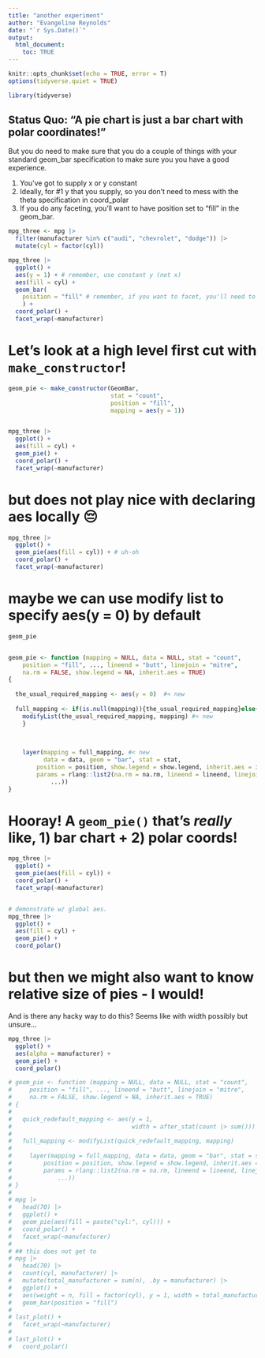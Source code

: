 ```yaml
---
title: "another experiment"
author: "Evangeline Reynolds"
date: "`r Sys.Date()`"
output: 
  html_document:
    toc: TRUE
---
```


```r
knitr::opts_chunk$set(echo = TRUE, error = T)
options(tidyverse.quiet = TRUE)
```







```r
library(tidyverse)

```

## Status Quo:  "A pie chart is just a bar chart with polar coordinates!" 

But you do need to make sure that you do a couple of things with your standard geom_bar specification to make sure you you have a good experience.   

1. You've got to supply x or y constant
2. Ideally, for #1 y that you supply, so you don't need to mess with the theta specification in coord_polar
3. If you do any faceting, you'll want to have position set to "fill" in the geom_bar.

```r
mpg_three <- mpg |> 
  filter(manufacturer %in% c("audi", "chevrolet", "dodge")) |>
  mutate(cyl = factor(cyl))

mpg_three |>
  ggplot() + 
  aes(y = 1) + # remember, use constant y (not x)
  aes(fill = cyl) + 
  geom_bar(
    position = "fill" # remember, if you want to facet, you'll need to reset this argument so your pies are all complete
    ) + 
  coord_polar() + 
  facet_wrap(~manufacturer)
```

# Let's look at a high level first cut with `make_constructor`!

```r
geom_pie <- make_constructor(GeomBar, 
                             stat = "count", 
                             position = "fill", 
                             mapping = aes(y = 1))


mpg_three |>
  ggplot() + 
  aes(fill = cyl) + 
  geom_pie() + 
  coord_polar() + 
  facet_wrap(~manufacturer)
```

# but does not play nice with declaring aes locally 😔

```r
mpg_three |>
  ggplot() + 
  geom_pie(aes(fill = cyl)) + # uh-oh
  coord_polar() + 
  facet_wrap(~manufacturer)
```

#  maybe we can use modify list to specify aes(y = 0) by default

```r
geom_pie


geom_pie <- function (mapping = NULL, data = NULL, stat = "count", 
    position = "fill", ..., lineend = "butt", linejoin = "mitre", 
    na.rm = FALSE, show.legend = NA, inherit.aes = TRUE) 
{
  
  the_usual_required_mapping <- aes(y = 0)  #< new
  
  full_mapping <- if(is.null(mapping)){the_usual_required_mapping}else{
    modifyList(the_usual_required_mapping, mapping) #< new
    }
    

  
    layer(mapping = full_mapping, #< new
          data = data, geom = "bar", stat = stat, 
        position = position, show.legend = show.legend, inherit.aes = inherit.aes, 
        params = rlang::list2(na.rm = na.rm, lineend = lineend, linejoin = linejoin, 
            ...))
}
```


# Hooray!  A `geom_pie()` that's *really* like, 1) bar chart + 2) polar coords!

```r
mpg_three |>
  ggplot() + 
  geom_pie(aes(fill = cyl)) + 
  coord_polar() + 
  facet_wrap(~manufacturer)


# demonstrate w/ global aes.
mpg_three |>
  ggplot() + 
  aes(fill = cyl) +
  geom_pie() + 
  coord_polar() 

```







# but then we might also want to know relative size of pies - I would!

And is there any hacky way to do this?  Seems like with width possibly but unsure...

```r


mpg_three |>
  ggplot() + 
  aes(alpha = manufacturer) +
  geom_pie() + 
  coord_polar()
```

```r

# geom_pie <- function (mapping = NULL, data = NULL, stat = "count", 
#     position = "fill", ..., lineend = "butt", linejoin = "mitre", 
#     na.rm = FALSE, show.legend = NA, inherit.aes = TRUE) 
# {
#   
#   quick_redefault_mapping <- aes(y = 1, 
#                                  width = after_stat(count |> sum()))
#   
#   full_mapping <- modifyList(quick_redefault_mapping, mapping)
#   
#     layer(mapping = full_mapping, data = data, geom = "bar", stat = stat, 
#         position = position, show.legend = show.legend, inherit.aes = inherit.aes, 
#         params = rlang::list2(na.rm = na.rm, lineend = lineend, linejoin = linejoin, 
#             ...))
# }
# 
# mpg |> 
#   head(70) |>
#   ggplot() + 
#   geom_pie(aes(fill = paste("cyl:", cyl))) + 
#   coord_polar() + 
#   facet_wrap(~manufacturer)
# 
# ## this does not get to 
# mpg |> 
#   head(70) |>
#   count(cyl, manufacturer) |>
#   mutate(total_manufacturer = sum(n), .by = manufacturer) |>
#   ggplot() + 
#   aes(weight = n, fill = factor(cyl), y = 1, width = total_manufacturer) + 
#   geom_bar(position = "fill")
# 
# last_plot() + 
#   facet_wrap(~manufacturer)
# 
# last_plot() + 
#   coord_polar()

```


